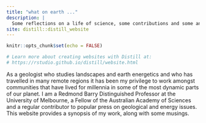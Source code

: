 ```yaml
---
title: "what on earth ..."
description: |
  Some reflections on a life of science, some contributions and some anecdotes. 
site: distill::distill_website
---
```


```r
knitr::opts_chunk$set(echo = FALSE)

# Learn more about creating websites with Distill at:
# https://rstudio.github.io/distill/website.html

```
As a geologist who studies landscapes and earth energetics and who has travelled in many remote regions it has been my privilege to work amongst communities that have lived for millennia in some of the most dynamic parts of our planet.
I am a Redmond Barry Distinguished Professor at the University of Melbourne, a Fellow of the Australian Academy of Sciences and a regular contributor to popular press on geological and energy issues. This website provides a synopsis of my work, along with some musings.


<!-- ### Tampa^[written while working in the Pilbara at the time of the Tampa crisis. It was an event that had a profound impact on me - a "geological fault line" of shame on the Australian psyche that demonstrated our diminished humanity. We continue to live in the shadow of this awful event, for which we owe the world an apology.] -->

<!-- Who are we who\ -->
<!-- will not say sorry\ -->
<!-- so afraid for what?  -->


<!-- Of what we have or\ -->
<!-- those that have\ -->
<!-- what we have not? -->


<!-- So should we not\ -->
<!-- say our sorry\ -->
<!-- and be not afraid?  -->

<!-- Of being. -->
